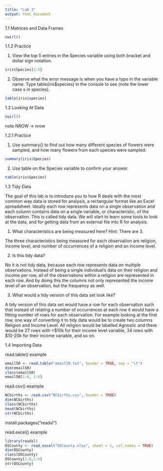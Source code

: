 ```yaml
---
title: "Lab 3"
output: html_document
---
```


1.1 Matrices and Data Frames

```r
swirl()
```

1.1.2 Practice

1. View the top 5 entries in the Species variable using both bracket and dollar sign notation.

```r
iris$Species[1:5]
```

2. Observe what the error message is when you have a typo in the variable name.  Type table(iris$species) in the console to see (note the lower case s in species).

```r
table(iris$species)
```

1.2 Looking At Data

```r
swirl()
```

note NROW -> nrow

1.2.1 Practice

1. Use summary() to find out how many different species of flowers were sampled, and how many flowers from each species were sampled.

```r
summary(iris$Species)
```

2. Use table on the Species variable to confirm your answer.

```r
table(iris$Species)
```

1.3 Tidy Data

The goal of this lab is to introduce you to how R deals with the most common way data is stored for analysis,
a rectangular format like an Excel spreadsheet. Ideally each row represents data on a single observation and
each column contains data on a single variable, or characteristic, of the observation. This is called tidy data.
We will start to learn some tools to look at the data, and for getting data from an external file into R for
analysis.

1. What characteristics are being measured here?  Hint: There are 3.

The three characteristics being measured for each observation are religion, income level, and number of occurrences of a religion and an income level.

2.  Is this tidy data?

No it is not tidy data, because each row represents data on multiple observations.  Instead of being a single individual's data on their religion and income per row, all of the observations within a religion are represented in each row.  And by doing this the columns not only represented the income level of an observation, but the frequency as well.

3.  What would a tidy version of this data set look like?

A tidy version of this data set would have a row for each observation such that instead of relating a number of occurrences at each row it would have a fitting number of rows for each observation.  For example looking at the first row, one way of converting it to tidy data would be to create two columns Religion and Income Level.  All religion would be labelled Agnostic and there would be 27 rows with <$10k for their income level variable, 34 rows with $10-20k for their income variable, and so on.


1.4 Importing Data

read.table() example

```r
email50 <- read.table("email50.txt", header = TRUE, sep = "\t")
dim(email50)
class(email50)
email50[1:6, 1:6]
```

read.csv() example

```r
NCbirths <- read.csv("NCbirths.csv", header = TRUE)
dim(NCbirths)
class(NCbirths)
head(NCbirths)
str(NCbirths)
```

install.packages("readxl")

read.excel() example

```r
library(readxl)
OSCounty <- read_excel("OSCounty.xlsx", sheet = 1, col_names = TRUE)
dim(OSCounty)
class(OSCounty)
OSCounty[1:6,1:6]
str(OSCounty)
```

